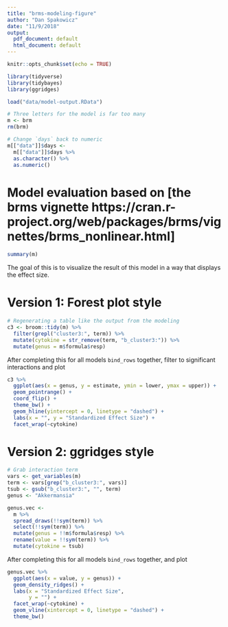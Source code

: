 ---
title: "brms-modeling-figure"
author: "Dan Spakowicz"
date: "11/9/2018"
output:
  pdf_document: default
  html_document: default
---

```{r setup, include=FALSE}
knitr::opts_chunk$set(echo = TRUE)

library(tidyverse)
library(tidybayes)
library(ggridges)
```

```{r load data}
load("data/model-output.RData")

# Three letters for the model is far too many
m <- brm
rm(brm)

# Change `days` back to numeric
m[["data"]]$days <- 
  m[["data"]]$days %>%
  as.character() %>%
  as.numeric()
```

# Model evaluation based on [the brms vignette https://cran.r-project.org/web/packages/brms/vignettes/brms_nonlinear.html]

```{r summary}
summary(m)
```

The goal of this is to visualize the result of this model in a way that displays the effect size. 

# Version 1: Forest plot style 

```{r cluster 3 interaction term}
# Regenerating a table like the output from the modeling
c3 <- broom::tidy(m) %>%
  filter(grepl("cluster3:", term)) %>%
  mutate(cytokine = str_remove(term, "b_cluster3:")) %>%
  mutate(genus = m$formula$resp)

```

After completing this for all models `bind_rows` together, filter to significant interactions and plot

```{r}
c3 %>%
  ggplot(aes(x = genus, y = estimate, ymin = lower, ymax = upper)) +
  geom_pointrange() +
  coord_flip() +
  theme_bw() +
  geom_hline(yintercept = 0, linetype = "dashed") +
  labs(x = "", y = "Standardized Effect Size") +
  facet_wrap(~cytokine)
```

# Version 2: ggridges style

```{r}
# Grab interaction term
vars <- get_variables(m)
term <- vars[grep("b_cluster3:", vars)]
tsub <- gsub("b_cluster3:", "", term)
genus <- "Akkermansia"

genus.vec <- 
  m %>%
  spread_draws(!!sym(term)) %>%
  select(!!sym(term)) %>%
  mutate(genus = !!m$formula$resp) %>%
  rename(value = !!sym(term)) %>%
  mutate(cytokine = tsub)

```

After completing this for all models `bind_rows` together, and plot

```{r}
genus.vec %>%
  ggplot(aes(x = value, y = genus)) +
  geom_density_ridges() +
  labs(x = "Standardized Effect Size",
       y = "") +
  facet_wrap(~cytokine) +
  geom_vline(xintercept = 0, linetype = "dashed") +
  theme_bw()
```

